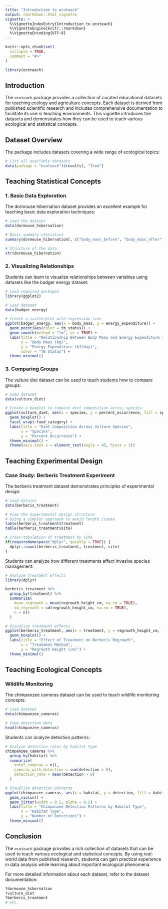 ```yaml
---
title: "Introduction to ecoteach"
output: rmarkdown::html_vignette
vignette: >
  %\VignetteIndexEntry{Introduction to ecoteach}
  %\VignetteEngine{knitr::rmarkdown}
  %\VignetteEncoding{UTF-8}
---
```


```r
knitr::opts_chunk$set(
  collapse = TRUE,
  comment = "#>"
)
```

```r
library(ecoteach)
```

## Introduction

The `ecoteach` package provides a collection of curated educational datasets for teaching ecology and agriculture concepts. Each dataset is derived from published scientific research and includes comprehensive documentation to facilitate its use in teaching environments. This vignette introduces the datasets and demonstrates how they can be used to teach various ecological and statistical concepts.

## Dataset Overview

The package includes datasets covering a wide range of ecological topics:

```r
# List all available datasets
data(package = "ecoteach")$results[, "Item"]
```

## Teaching Statistical Concepts

### 1. Basic Data Exploration

The dormouse hibernation dataset provides an excellent example for teaching basic data exploration techniques:

```r
# Load the dataset
data(dormouse_hibernation)

# Basic summary statistics
summary(dormouse_hibernation[, c("body_mass_before", "body_mass_after", "hibernation_duration")])

# Structure of the data
str(dormouse_hibernation)
```

### 2. Visualizing Relationships

Students can learn to visualize relationships between variables using datasets like the badger energy dataset:

```r
# Load required packages
library(ggplot2)

# Load dataset
data(badger_energy)

# Create a scatterplot with regression line
ggplot(badger_energy, aes(x = body_mass, y = energy_expenditure)) +
  geom_point(aes(color = tb_status)) +
  geom_smooth(method = "lm", se = TRUE) +
  labs(title = "Relationship Between Body Mass and Energy Expenditure in Badgers",
       x = "Body Mass (kg)",
       y = "Energy Expenditure (kJ/day)",
       color = "TB Status") +
  theme_minimal()
```

### 3. Comparing Groups

The vulture diet dataset can be used to teach students how to compare groups:

```r
# Load dataset
data(vulture_diet)

# Create a boxplot to compare diet composition across species
ggplot(vulture_diet, aes(x = species, y = percent_occurrence, fill = species)) +
  geom_boxplot() +
  facet_wrap(~food_category) +
  labs(title = "Diet Composition Across Vulture Species",
       x = "Species",
       y = "Percent Occurrence") +
  theme_minimal() +
  theme(axis.text.x = element_text(angle = 45, hjust = 1))
```

## Teaching Experimental Design

### Case Study: Berberis Treatment Experiment

The berberis treatment dataset demonstrates principles of experimental design:

```r
# Load dataset
data(berberis_treatment)

# View the experimental design structure
# Using a simpler approach to avoid length issues
table(berberis_treatment$treatment)
table(berberis_treatment$site)

# Cross-tabulation of treatment by site
if(requireNamespace("dplyr", quietly = TRUE)) {
  dplyr::count(berberis_treatment, treatment, site)
}
```

Students can analyze how different treatments affect invasive species management:

```r
# Analyze treatment effects
library(dplyr)

berberis_treatment %>%
  group_by(treatment) %>%
  summarize(
    mean_regrowth = mean(regrowth_height_cm, na.rm = TRUE),
    sd_regrowth = sd(regrowth_height_cm, na.rm = TRUE),
    n = n()
  )

# Visualize treatment effects
ggplot(berberis_treatment, aes(x = treatment, y = regrowth_height_cm, fill = treatment)) +
  geom_boxplot() +
  labs(title = "Effect of Treatment on Berberis Regrowth",
       x = "Treatment Method",
       y = "Regrowth Height (cm)") +
  theme_minimal()
```

## Teaching Ecological Concepts

### Wildlife Monitoring

The chimpanzee cameras dataset can be used to teach wildlife monitoring concepts:

```r
# Load dataset
data(chimpanzee_cameras)

# View detection data
head(chimpanzee_cameras)
```

Students can analyze detection patterns:

```r
# Analyze detection rates by habitat type
chimpanzee_cameras %>%
  group_by(habitat) %>%
  summarize(
    total_cameras = n(),
    cameras_with_detection = sum(detection > 0),
    detection_rate = mean(detection > 0)
  )

# Visualize detection patterns
ggplot(chimpanzee_cameras, aes(x = habitat, y = detection, fill = habitat)) +
  geom_violin() +
  geom_jitter(width = 0.2, alpha = 0.5) +
  labs(title = "Chimpanzee Detection Patterns by Habitat Type",
       x = "Habitat Type",
       y = "Number of Detections") +
  theme_minimal()
```

## Conclusion

The `ecoteach` package provides a rich collection of datasets that can be used to teach various ecological and statistical concepts. By using real-world data from published research, students can gain practical experience in data analysis while learning about important ecological phenomena.

For more detailed information about each dataset, refer to the dataset documentation:

```r
?dormouse_hibernation
?vulture_diet
?berberis_treatment
# etc.
```
